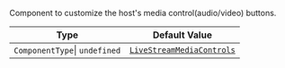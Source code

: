 Component to customize the host's media control(audio/video) buttons.

| Type                          | Default Value                                                                                                                                                                          |
| ----------------------------- | -------------------------------------------------------------------------------------------------------------------------------------------------------------------------------------- |
| `ComponentType`\| `undefined` | [`LiveStreamMediaControls`](https://github.com/GetStream/stream-video-js/blob/main/packages/react-native-sdk/src/components/Livestream/LiveStreamControls/LiveStreamMediaControls.tsx) |
